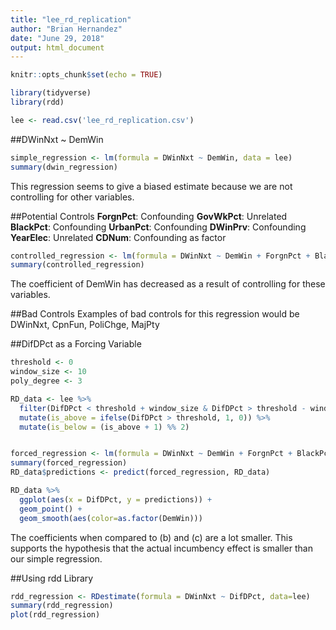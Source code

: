 ```yaml
---
title: "lee_rd_replication"
author: "Brian Hernandez"
date: "June 29, 2018"
output: html_document
---
```


```r

knitr::opts_chunk$set(echo = TRUE)

library(tidyverse)
library(rdd)

lee <- read.csv('lee_rd_replication.csv')

```

##DWinNxt ~ DemWin

```r

simple_regression <- lm(formula = DWinNxt ~ DemWin, data = lee)
summary(dwin_regression)

```

This regression seems to give a biased estimate because we are not controlling for other variables.

##Potential Controls
**ForgnPct**: Confounding
**GovWkPct**: Unrelated
**BlackPct**: Confounding
**UrbanPct**: Confounding
**DWinPrv**: Confounding
**YearElec**: Unrelated
**CDNum**: Confounding as factor

```r

controlled_regression <- lm(formula = DWinNxt ~ DemWin + ForgnPct + BlackPct + UrbanPct + DWinPrv, data = lee)
summary(controlled_regression)

```

The coefficient of DemWin has decreased as a result of controlling for these variables.

##Bad Controls
Examples of bad controls for this regression would be DWinNxt, CpnFun, PoliChge, MajPty

##DifDPct as a Forcing Variable
```r

threshold <- 0
window_size <- 10
poly_degree <- 3

RD_data <- lee %>% 
  filter(DifDPct < threshold + window_size & DifDPct > threshold - window_size) %>%
  mutate(is_above = ifelse(DifDPct > threshold, 1, 0)) %>%
  mutate(is_below = (is_above + 1) %% 2)


forced_regression <- lm(formula = DWinNxt ~ DemWin + ForgnPct + BlackPct + UrbanPct + DWinPrv + DemWin*poly(DifDPct, 3, raw=TRUE), data = RD_data)
summary(forced_regression)
RD_data$predictions <- predict(forced_regression, RD_data)

RD_data %>%
  ggplot(aes(x = DifDPct, y = predictions)) +
  geom_point() +
  geom_smooth(aes(color=as.factor(DemWin)))

```

The coefficients when compared to (b) and (c) are a lot smaller. This supports the hypothesis that the actual incumbency effect is smaller than our simple regression.

##Using rdd Library
```r

rdd_regression <- RDestimate(formula = DWinNxt ~ DifDPct, data=lee)
summary(rdd_regression)
plot(rdd_regression)

```